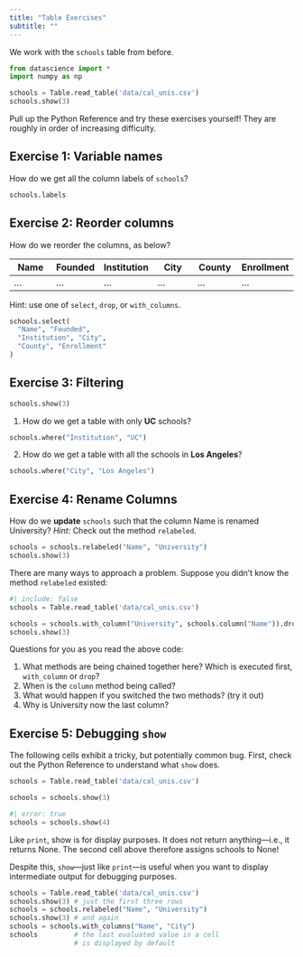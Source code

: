 ```yaml
---
title: "Table Exercises"
subtitle: ""
---
```


We work with the `schools` table from before.

```python
from datascience import *
import numpy as np

schools = Table.read_table('data/cal_unis.csv')
schools.show(3)
```

Pull up the Python Reference and try these exercises yourself! They are roughly in order of increasing difficulty.

## Exercise 1: Variable names

How do we get all the column labels of `schools`?

::: {.callout-note collapse="true" title="Show Answer"}
```python
schools.labels
```
:::

## Exercise 2: Reorder columns

How do we reorder the columns, as below?

| **Name**	| **Founded** |	**Institution** |	**City** |	**County** |	**Enrollment** |
| --- | --- | --- | --- | --- | --- |
| ... | ... | ... | ... | ... | ... |

Hint: use one of `select`, `drop`, or `with_columns`.

::: {.callout-note collapse="true" title="Show Answer"}
```python
schools.select(
  "Name", "Founded",
  "Institution", "City",
  "County", "Enrollment"
)
```

:::

## Exercise 3: Filtering

::: {.callout-note collapse="true" title="The schools table for reference, if you need it"}

```python
schools.show(3)
```
:::

1. How do we get a table with only **UC** schools?

::: {.callout-note collapse="true" title="Show Answer"}

```python
schools.where("Institution", "UC")
```

:::

2. How do we get a table with all the schools in **Los Angeles**?


::: {.callout-note collapse="true" title="Show Answer"}

```python
schools.where("City", "Los Angeles")
```

:::

## Exercise 4: Rename Columns

How do we **update** `schools` such that the column Name is renamed University? _Hint_: Check out the method `relabeled`.


::: {.callout-note collapse="true" title="Show Answer"}

```python
schools = schools.relabeled("Name", "University")
schools.show(3)
```

:::


There are many ways to approach a problem. Suppose you didn't know the method `relabeled` existed:

::: {.callout-note collapse="true" title="Alternate Answer"}


```python
#| include: false
schools = Table.read_table('data/cal_unis.csv')
```

```python
schools = schools.with_column("University", schools.column("Name")).drop("Name")
schools.show(3)
```

Questions for you as you read the above code:

1. What methods are being chained together here? Which is executed first, `with_column` or `drop`?
1. When is the `column` method being called?
1. What would happen if you switched the two methods? (try it out)
1. Why is University now the last column?
:::

## Exercise 5: Debugging `show`

The following cells exhibit a tricky, but potentially common bug. First, check out the Python Reference to understand what `show` does.

```python
schools = Table.read_table('data/cal_unis.csv')
```

```python
schools = schools.show(3)
```


```python
#| error: true
schools = schools.show(4)
```

Like `print`, show is for display purposes. It does not return anything—i.e., it returns None. The second cell above therefore assigns schools to None!

Despite this, `show`---just like `print`---is useful when you want to display intermediate output for debugging purposes.

```python
schools = Table.read_table('data/cal_unis.csv')
schools.show(3) # just the first three rows
schools = schools.relabeled("Name", "University")
schools.show(3) # and again
schools = schools.with_columns("Name", "City")
schools         # the last evaluated value in a cell
                # is displayed by default
```

